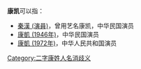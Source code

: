 '''康凯'''可以指：
* [[秦漢_(演員)|秦漢 (演員)]]，曾用艺名康凯，中华民国演员
* [[康凱_(1946年)|康凱 (1946年)]]，中华民国演员
* [[康凱_(1972年)|康凱 (1972年)]]，中华人民共和国演员

{{disambig}}

[[Category:二字康姓人名消歧义|Category:二字康姓人名消歧义]]